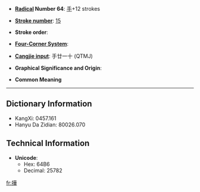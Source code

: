 * '''[[Wiktionary:Chinese radical index| Radical]] Number 64''': [[Wiktionary:Chinese radical index 手|手]]+12 strokes

* '''[[Wiktionary:Chinese total strokes index|Stroke number]]''': [[Wiktionary:Chinese total strokes index 15|15]]

* '''Stroke order''': 

* '''[[Wiktionary:Chinese four corner index|Four-Corner System]]''': 

* '''[[Wiktionary:Chinese Cangjie index|Cangjie input]]''': 手廿一十 (QTMJ)

* '''Graphical Significance and Origin''': 

* '''Common Meaning'''

----

== Dictionary Information ==

* KangXi: 0457.161
* Hanyu Da Zidian: 80026.070

== Technical Information ==

* '''Unicode''':
** Hex: 64B6
** Decimal: 25782

[[fr:撶]]